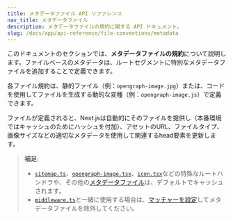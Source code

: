 ```yaml
---
title: メタデータファイル API リファレンス
nav_title: メタデータファイル
description: メタデータファイルの規約に関する API ドキュメント。
slug: /docs/app/api-reference/file-conventions/metadata
---
```


このドキュメントのセクションでは、**メタデータファイルの規約**について説明します。ファイルベースのメタデータは、ルートセグメントに特別なメタデータファイルを追加することで定義できます。

各ファイル規約は、静的ファイル（例：`opengraph-image.jpg`）または、コードを使用してファイルを生成する動的な変種（例：`opengraph-image.js`）で定義できます。

ファイルが定義されると、Next.jsは自動的にそのファイルを提供し（本番環境ではキャッシュのためにハッシュを付加）、アセットのURL、ファイルタイプ、画像サイズなどの適切なメタデータを使用して関連するhead要素を更新します。

> **補足**:
>
> - [`sitemap.ts`](/docs/app/api-reference/file-conventions/metadata/sitemap)、[`opengraph-image.tsx`](/docs/app/api-reference/file-conventions/metadata/opengraph-image)、[`icon.tsx`](/docs/app/api-reference/file-conventions/metadata/app-icons)などの特殊なルートハンドラや、その他の[メタデータファイル](/docs/app/api-reference/file-conventions/metadata)は、デフォルトでキャッシュされます。
> - [`middleware.ts`](/docs/app/api-reference/file-conventions/middleware)と一緒に使用する場合は、[マッチャーを設定](/docs/app/building-your-application/routing/middleware#matcher)してメタデータファイルを除外してください。
